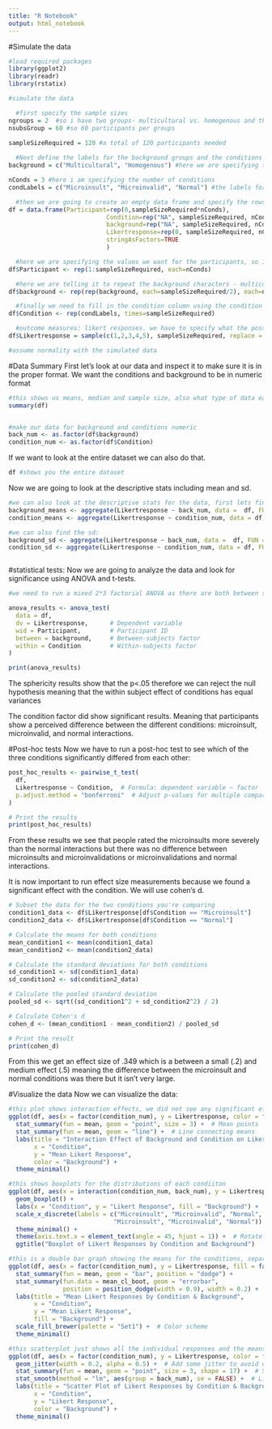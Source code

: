 ```yaml
---
title: "R Notebook"
output: html_notebook
---
```

#Simulate the data
```r
#load required packages 
library(ggplot2)
library(readr)
library(rstatix)

#simulate the data

  #first specify the sample sizes 
ngroups = 2  #so i have two groups- multicultural vs. homogenous and then three within-participant conditions 
nsubsGroup = 60 #so 60 participants per groups 

sampleSizeRequired = 120 #a total of 120 participants needed
  
  #Next define the labels for the background groups and the conditions
background = c("Multicultural", "Homogenous") #here we are specifying the labels for the background conditions 

nConds = 3 #here i am specifying the number of conditions 
condLabels = c("Microinsult", "Microinvalid", "Normal") #the labels for the conditions

  #then we are going to create an empty data frame and specify the rows and the columns
df = data.frame(Participant=rep(0,sampleSizeRequired*nConds), 
                           Condition=rep("NA", sampleSizeRequired, nConds), #this fills in the condition column with NA 
                           background=rep("NA", sampleSizeRequired, nConds),#fills in the background column with NA
                           Likertresponse=rep(0, sampleSizeRequired, nConds), #fills in the likertresponse column with 0
                           stringAsFactors=TRUE
                           )

  #here we are specifying the values we want for the participants, so 1-120 but repeat it for each of the three conditions so you     have three rows for participant 1, three for participant 2 etc. 
df$Participant <- rep(1:sampleSizeRequired, each=nConds)  

  #here we are telling it to repeat the background characters - multicultural and homogenous for half of the 120 participants         becuase we want half of them to be multicultural and half homogenous. Then we want that to repeat again for each of the three       conditions. so that if a participant has 3 rows for each condition, each of those rows will say multicultural 
df$background <- rep(rep(background, each=sampleSizeRequired/2), each=nConds)

  #finally we need to fill in the condition column using the condition labels but we have to do it so that each participant gets one   #of the conditions so we use the time function
df$Condition <- rep(condLabels, times=sampleSizeRequired)

  #outcome measures: likert responses. we have to specify what the possible values could be and then replace the 0s in the likert     response column randomly with this function 
df$Likertresponse = sample(c(1,2,3,4,5), sampleSizeRequired, replace = TRUE)

#assume normality with the simulated data 

```

#Data Summary
First let's look at our data and inspect it to make sure it is in the proper format. We want the conditions and background to be in numeric format
```r
#this shows us means, median and sample size, also what type of data each variable is. 
summary(df)


#make our data for background and conditions numeric
back_num <- as.factor(df$background)
condition_num <- as.factor(df$Condition)


```
If we want to look at the entire dataset we can also do that. 
```r
df #shows you the entire dataset
```

Now we are going to look at the descriptive stats including mean and sd. 
```r
#we can also look at the descriptive stats for the data, first lets find the mean:
background_means <- aggregate(Likertresponse ~ back_num, data =  df, FUN = mean) #this gives us the means of the likert responses for the two background conditions
condition_means <- aggregate(Likertresponse ~ condition_num, data = df, FUN = mean)#this gives the means of the likert responses for the three within-group conditions

#we can also find the sd:
background_sd <- aggregate(Likertresponse ~ back_num, data =  df, FUN = sd) 
condition_sd <- aggregate(Likertresponse ~ condition_num, data = df, FUN = sd)



```


#statistical tests: 
Now we are going to analyze the data and look for significance using ANOVA and t-tests. 
```r
#we need to run a mixed 2*3 factorial ANOVA as there are both between subject factors and within

anova_results <- anova_test(
  data = df, 
  dv = Likertresponse,      # Dependent variable
  wid = Participant,        # Participant ID 
  between = background,     # Between-subjects factor
  within = Condition        # Within-subjects factor
)

print(anova_results)


```
The sphericity results show that the p<.05 therefore we can reject the null hypothesis meaning that the within subject effect of conditions has equal variances

The condition factor did show significant results. Meaning that participants show a perceived difference between the different conditions: microinsult, microinvalid, and normal interactions. 

#Post-hoc tests
Now we have to run a post-hoc test to see which of the three conditions significantly differed from each other: 
```r
post_hoc_results <- pairwise_t_test(
  df, 
  Likertresponse ~ Condition,  # Formula: dependent variable ~ factor | subject
  p.adjust.method = "bonferroni"  # Adjust p-values for multiple comparisons
)

# Print the results
print(post_hoc_results)

```
From these results we see that people rated the microinsults more severely than the normal interactions but there was no difference between microinsults and microinvalidations or microinvalidations and normal interactions. 


It is now important to run effect size measurements because we found a significant effect with the condition. We will use cohen's d.
```r


# Subset the data for the two conditions you're comparing
condition1_data <- df$Likertresponse[df$Condition == "Microinsult"]
condition2_data <- df$Likertresponse[df$Condition == "Normal"]

# Calculate the means for both conditions
mean_condition1 <- mean(condition1_data)
mean_condition2 <- mean(condition2_data)

# Calculate the standard deviations for both conditions
sd_condition1 <- sd(condition1_data)
sd_condition2 <- sd(condition2_data)

# Calculate the pooled standard deviation
pooled_sd <- sqrt((sd_condition1^2 + sd_condition2^2) / 2)

# Calculate Cohen's d
cohen_d <- (mean_condition1 - mean_condition2) / pooled_sd

# Print the result
print(cohen_d)

```
From this we get an effect size of .349 which is a between a small (.2) and medium effect (.5) meaning the difference between the microinsult and normal conditions was there but it isn't very large.

#Visualize the data 
Now we can visualize the data:
```r

#this plot shows interaction effects, we did not see any significant effects for interaction 
ggplot(df, aes(x = factor(condition_num), y = Likertresponse, color = factor(back_num), group = factor(back_num))) +
  stat_summary(fun = mean, geom = "point", size = 3) +  # Mean points
  stat_summary(fun = mean, geom = "line") +  # Line connecting means
  labs(title = "Interaction Effect of Background and Condition on Likert Responses",
       x = "Condition",
       y = "Mean Likert Response",
       color = "Background") +
  theme_minimal()

```


```r
#this shows boxplots for the distributions of each condiiton 
ggplot(df, aes(x = interaction(condition_num, back_num), y = Likertresponse, fill = back_num)) +
  geom_boxplot() +
  labs(x = "Condition", y = "Likert Response", fill = "Background") +
  scale_x_discrete(labels = c("Microinsult", "Microinvalid", "Normal",
                             "Microinsult", "Microinvalid", "Normal")) +
  theme_minimal() +
  theme(axis.text.x = element_text(angle = 45, hjust = 1)) +  # Rotate x-axis labels
  ggtitle("Boxplot of Likert Responses by Condition and Background")

```
```r
#this is a double bar graph showing the means for the conditions, separated by background
ggplot(df, aes(x = factor(condition_num), y = Likertresponse, fill = factor(back_num))) +
  stat_summary(fun = mean, geom = "bar", position = "dodge") +
  stat_summary(fun.data = mean_cl_boot, geom = "errorbar", 
               position = position_dodge(width = 0.9), width = 0.2) +
  labs(title = "Mean Likert Responses by Condition & Background",
       x = "Condition",
       y = "Mean Likert Response",
       fill = "Background") +
  scale_fill_brewer(palette = "Set1") +  # Color scheme
  theme_minimal()
```
```r
#this scatterplot just shows all the individual responses and the means for each condition as well separated by background and condition
ggplot(df, aes(x = factor(condition_num), y = Likertresponse, color = factor(back_num))) +
  geom_jitter(width = 0.2, alpha = 0.5) +  # Add some jitter to avoid overplotting
  stat_summary(fun = mean, geom = "point", size = 3, shape = 17) +  # Show means
  stat_smooth(method = "lm", aes(group = back_num), se = FALSE) +  # Linear trend lines
  labs(title = "Scatter Plot of Likert Responses by Condition & Background",
       x = "Condition",
       y = "Likert Response",
       color = "Background") +
  theme_minimal()

```

